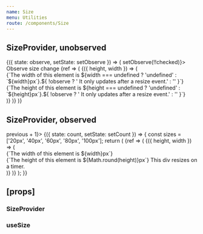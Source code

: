 ```yaml
---
name: Size
menu: Utilities
route: /components/Size
---
```



<PageTitle src="context/Size" title="Size" />

## SizeProvider, unobserved

<Playground>
  <StateWrapper initialState={false}>
    {({ state: observe, setState: setObserve }) => (
      <React.Fragment>
        <Rhythm grouped mb={5}>
          <Flex full justifyContent="flex-end">
            <Toggle checked={observe} onChange={(event, checked) => setObserve(!!checked)}>
              Observe size change
            </Toggle>
          </Flex>
        </Rhythm>
        <SizeProvider observe={observe}>
          {ref => (
            <SizeConsumer>
              {({ height, width }) => (
                <div ref={ref} style={{ background: '#556270', color: '#fff', padding: 16, width: '100%' }}>
                  {`The width of this element is ${width === undefined ? 'undefined' : `${width}px`}.${
                    !observe ? ' It only updates after a resize event.' : ''
                  }`}
                  <br />
                  {`The height of this element is ${height === undefined ? 'undefined' : `${height}px`}.${
                    !observe ? ' It only updates after a resize event.' : ''
                  }`}
                </div>
              )}
            </SizeConsumer>
          )}
        </SizeProvider>
      </React.Fragment>
    )}
  </StateWrapper>
</Playground>

## SizeProvider, observed

<Playground>
  <StateWrapper initialState={0} setStateFromPrevious={previous => previous + 1}>
    {({ state: count, setState: setCount }) => {
      const sizes = ['20px', '40px', '60px', '80px', '100px'];
      return (
        <TimeoutWrapper infinite callback={setCount} milliseconds={1000}>
          <SizeProvider observe>
            {ref => (
              <SizeConsumer>
                {({ height, width }) => (
                  <div ref={ref} style={{ background: '#556270', color: '#fff', padding: 16, width: '100%' }}>
                    {`The width of this element is ${width}px`}
                    <br />
                    {`The height of this element is ${Math.round(height)}px`}
                    <Rhythm mt={3} style={{ height: sizes[count % sizes.length], transition: 'all 1s linear' }}>
                      This div resizes on a timer.
                    </Rhythm>
                  </div>
                )}
              </SizeConsumer>
            )}
          </SizeProvider>
        </TimeoutWrapper>
      );
    }}
  </StateWrapper>
</Playground>

## \[props\]

### SizeProvider

<Props of={SizeProvider} />

### useSize

<Props of={useSize} />
